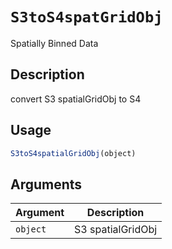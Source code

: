 # `S3toS4spatGridObj`

Spatially Binned Data


## Description

convert S3 spatialGridObj to S4


## Usage

```r
S3toS4spatialGridObj(object)
```


## Arguments

Argument      |Description
------------- |----------------
`object`     |     S3 spatialGridObj


